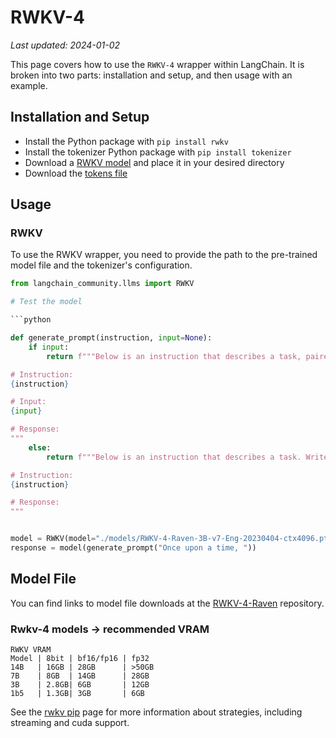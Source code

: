 # RWKV-4
*Last updated: 2024-01-02*

This page covers how to use the `RWKV-4` wrapper within LangChain.
It is broken into two parts: installation and setup, and then usage with an example.

## Installation and Setup
- Install the Python package with `pip install rwkv`
- Install the tokenizer Python package with `pip install tokenizer`
- Download a [RWKV model](https://huggingface.co/BlinkDL/rwkv-4-raven/tree/main) and place it in your desired directory
- Download the [tokens file](https://raw.githubusercontent.com/BlinkDL/ChatRWKV/main/20B_tokenizer.json)

## Usage

### RWKV

To use the RWKV wrapper, you need to provide the path to the pre-trained model file and the tokenizer's configuration.
```python
from langchain_community.llms import RWKV

# Test the model

```python

def generate_prompt(instruction, input=None):
    if input:
        return f"""Below is an instruction that describes a task, paired with an input that provides further context. Write a response that appropriately completes the request.

# Instruction:
{instruction}

# Input:
{input}

# Response:
"""
    else:
        return f"""Below is an instruction that describes a task. Write a response that appropriately completes the request.

# Instruction:
{instruction}

# Response:
"""


model = RWKV(model="./models/RWKV-4-Raven-3B-v7-Eng-20230404-ctx4096.pth", strategy="cpu fp32", tokens_path="./rwkv/20B_tokenizer.json")
response = model(generate_prompt("Once upon a time, "))
```
## Model File

You can find links to model file downloads at the [RWKV-4-Raven](https://huggingface.co/BlinkDL/rwkv-4-raven/tree/main) repository.

### Rwkv-4 models -> recommended VRAM


```
RWKV VRAM
Model | 8bit | bf16/fp16 | fp32
14B   | 16GB | 28GB      | >50GB
7B    | 8GB  | 14GB      | 28GB
3B    | 2.8GB| 6GB       | 12GB
1b5   | 1.3GB| 3GB       | 6GB
```

See the [rwkv pip](https://pypi.org/project/rwkv/) page for more information about strategies, including streaming and cuda support.

